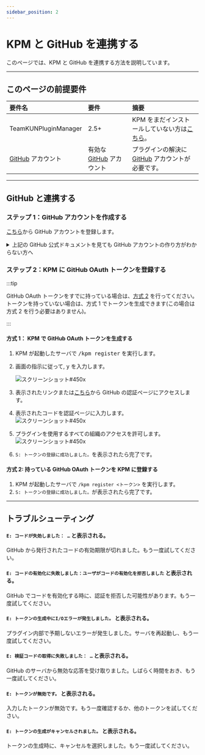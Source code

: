 ```yaml
---
sidebar_position: 2
---
```


# KPM と GitHub を連携する

このページでは、KPM と GitHub を連携する方法を説明しています。

---

## このページの前提要件

| 要件名                                      | 要件                                               | 摘要                                                                                      |
| :------------------------------------------ | :------------------------------------------------- | :---------------------------------------------------------------------------------------- |
| TeamKUNPluginManager                        | 2.5+                                               | KPM をまだインストールしていない方は[こちら](/docs/use-kpm/getting-started/install.mdx)。 |
| [GitHub](https://www.github.com) アカウント               | 有効な [GitHub](https://www.github.com) アカウント | プラグインの解決に [GitHub](https://www.github.com) アカウントが必要です。                                                   |

---

## GitHub と連携する

### ステップ 1：GitHub アカウントを作成する

[こちら](https://docs.github.com/ja/get-started/signing-up-for-github/signing-up-for-a-new-github-account)から GitHub アカウントを登録します。

<details>
    <summary>上記の GitHub 公式ドキュメントを見ても GitHub アカウントの作り方がわからない方へ</summary>

[Google](https://www.google.com) で物事を検索する力をつけましょう！
基本的に [Google](https://www.google.co.jp) は安全で、あなたの味方です。  
あなたがサーバ管理初心者でも、またそうでなくても、[Google](https://www.google.it/) はあなたをあらゆる面でサポートします。  
まずは [Google](https://www.google.jp)で「GitHub 登録方法」で検索してみましょう。

:::tip

検索クエリを入力するのが面倒くさい怠惰な人用に\*\*[一瞬で検索できるリンク](https://letmegooglethat.com/?q=GitHub+%E7%99%BB%E9%8C%B2%E6%96%B9%E6%B3%95)\*\*を用意しました！
[Google](https://www.google.com.hk/?hl=ja) で検索をするためにあなたを導いてくれます。画面上の矢印と文字と [Google](https://www.google.com/search?q=%E3%82%B0%E3%83%BC%E3%82%B0%E3%83%AB) に従いましょう。

:::

</details>

### ステップ 2：KPM に GitHub OAuth トークンを登録する

:::tip

GitHub OAuth トークンをすでに持っている場合は、[方式 2](#方式-2-持っている-github-oauth-トークンを-kpm-に登録する) を行ってください。  
トークンを持っていない場合は、方式 1 でトークンを生成できます(この場合は方式 2 を行う必要はありません)。

:::

#### 方式 1： KPM で GitHub OAuth トークンを生成する

1. KPM が起動したサーバで <kbd>/kpm register</kbd> を実行します。
2. 画面の指示に従って, <kbd>y</kbd> を入力します。

   ![スクリーンショット#450x](images/confirm.png)

3. 表示されたリンクまたは[こちら](https://www.github.com/login/device)から GitHub の認証ページにアクセスします。
4. 表示されたコードを認証ページに入力します。  
   ![スクリーンショット#450x](images/code-verify.png)
5. プラグインを使用するすべての組織のアクセスを許可します。  
  ![スクリーンショット#450x](images/grant.png)

6. `S: トークンの登録に成功しました。`を表示されたら完了です。

#### 方式 2: 持っている GitHub OAuth トークンを KPM に登録する

1. KPM が起動したサーバで `/kpm register <トークン>` を実行します。
2. `S: トークンの登録に成功しました。`が表示されたら完了です。

---

## トラブルシューティング

#### `E: コードが失効しました： …` と表示される。

GitHub から発行されたコードの有効期限が切れました。もう一度試してください。

#### `E: コードの有効化に失敗しました：ユーザがコードの有効化を拒否しました` と表示される。

GitHub でコードを有効化する時に、認証を拒否した可能性があります。もう一度試してください。

#### `E: トークンの生成中にI/Oエラーが発生しました。` と表示される。

プラグイン内部で予期しないエラーが発生しました。サーバを再起動し、もう一度試してください。

#### `E: 検証コードの取得に失敗しました： …` と表示される。

GitHub のサーバから無効な応答を受け取りました。しばらく時間をおき、もう一度試してください。

#### `E: トークンが無効です。` と表示される。

入力したトークンが無効です。もう一度確認するか、他のトークンを試してください。

#### `E: トークンの生成がキャンセルされました。` と表示される。

トークンの生成時に、キャンセルを選択しました。もう一度試してください。
